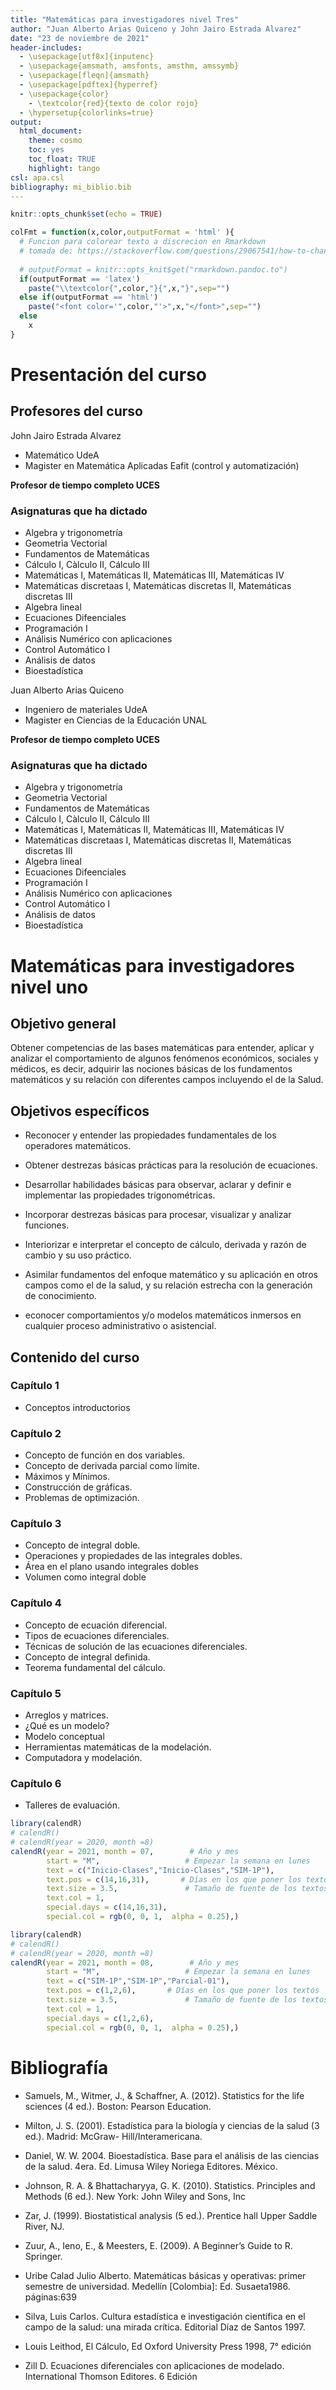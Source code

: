 ```yaml
---
title: "Matemáticas para investigadores nivel Tres"
author: "Juan Alberto Arias Quiceno y John Jairo Estrada Alvarez"
date: "23 de noviembre de 2021"
header-includes:
  - \usepackage[utf8x]{inputenc}
  - \usepackage{amsmath, amsfonts, amsthm, amssymb}
  - \usepackage[fleqn]{amsmath}
  - \usepackage[pdftex]{hyperref}
  - \usepackage{color}
    - \textcolor{red}{texto de color rojo}
  - \hypersetup{colorlinks=true}
output:
  html_document:
    theme: cosmo
    toc: yes
    toc_float: TRUE
    highlight: tango
csl: apa.csl
bibliography: mi_biblio.bib
---
```



```r
knitr::opts_chunk$set(echo = TRUE)

colFmt = function(x,color,outputFormat = 'html' ){
  # Funcion para colorear texto a discrecion en Rmarkdown
  # tomada de: https://stackoverflow.com/questions/29067541/how-to-change-the-font-color
  
  # outputFormat = knitr::opts_knit$get("rmarkdown.pandoc.to")
  if(outputFormat == 'latex')
    paste("\\textcolor{",color,"}{",x,"}",sep="")
  else if(outputFormat == 'html')
    paste("<font color='",color,"'>",x,"</font>",sep="")
  else
    x
}
```



# Presentación del curso

## Profesores del curso

John Jairo Estrada Alvarez

* Matemático UdeA 
* Magister en Matemática Aplicadas Eafit (control y automatización)

**Profesor de tiempo completo UCES**

### Asignaturas  que ha dictado 
* Algebra y trigonometría
* Geometrìa Vectorial
* Fundamentos de Matemáticas
* Cálculo I, Càlculo II, Cálculo III
* Matemáticas I, Matemáticas II, Matemáticas III, Matemáticas IV
* Matemáticas discretaas I, Matemáticas discretas II, Matemáticas discretas III
* Algebra lineal
* Ecuaciones Difeenciales
* Programación I
* Análisis Numérico con aplicaciones
* Control Automático I
* Análisis de datos
* Bioestadística


Juan Alberto Arias Quiceno

* Ingeniero de materiales UdeA 
* Magister en Ciencias de la Educación UNAL

**Profesor de tiempo completo UCES**

### Asignaturas  que ha dictado
* Algebra y trigonometría
* Geometrìa Vectorial
* Fundamentos de Matemáticas
* Cálculo I, Càlculo II, Cálculo III
* Matemáticas I, Matemáticas II, Matemáticas III, Matemáticas IV
* Matemáticas discretaas I, Matemáticas discretas II, Matemáticas discretas III
* Algebra lineal
* Ecuaciones Difeenciales
* Programación I
* Análisis Numérico con aplicaciones
* Control Automático I
* Análisis de datos
* Bioestadística



# Matemáticas para investigadores nivel uno

## Objetivo general

Obtener competencias de las bases matemáticas para entender, aplicar y analizar el comportamiento de algunos fenómenos económicos, sociales y médicos, es decir, adquirir las nociones básicas de los fundamentos matemáticos y su relación con diferentes campos incluyendo el de la Salud.


## Objetivos específicos 


* Reconocer y entender las propiedades fundamentales de los operadores matemáticos.

* Obtener destrezas básicas prácticas para la resolución de ecuaciones.

* Desarrollar habilidades básicas para observar, aclarar y definir e implementar las propiedades trigonométricas.

* Incorporar destrezas básicas para procesar, visualizar y analizar funciones.

* Interiorizar e interpretar el concepto de cálculo, derivada y razón de cambio y su uso práctico.

* Asimilar fundamentos del enfoque matemático y su aplicación en otros campos como el de la salud, y su relación estrecha con la generación de conocimiento. 

* econocer comportamientos y/o modelos matemáticos inmersos en cualquier proceso administrativo o asistencial.



## Contenido del curso


### **Capítulo 1**

+ Conceptos introductorios

### **Capítulo 2**

+ Concepto de función en dos variables.
+ Concepto de derivada parcial como límite.
+ Máximos y Mínimos.
+ Construcción de gráficas.
+ Problemas de optimización.

### **Capítulo 3**

+ Concepto de integral doble.
+ Operaciones y propiedades de las integrales dobles.
+ Área en el plano usando integrales dobles
+ Volumen como integral doble


### **Capítulo 4**

+ Concepto de ecuación diferencial.
+ Tipos de ecuaciones diferenciales.
+ Técnicas de solución de las ecuaciones diferenciales.
+ Concepto de integral definida.
+ Teorema fundamental del cálculo.

### **Capítulo 5**

+ Arreglos y matrices.
+ ¿Qué es un modelo?
+ Modelo conceptual
+ Herramientas matemáticas de la modelación.
+ Computadora y modelación.



### **Capítulo 6**

+ Talleres de evaluación.





```r
library(calendR)
# calendR()
# calendR(year = 2020, month =8)
calendR(year = 2021, month = 07,        # Año y mes
        start = "M",                   # Empezar la semana en lunes
        text = c("Inicio-Clases","Inicio-Clases","SIM-1P"),
        text.pos = c(14,16,31),       # Días en los que poner los textos
        text.size = 3.5,               # Tamaño de fuente de los textos
        text.col = 1,
        special.days = c(14,16,31),
        special.col = rgb(0, 0, 1,  alpha = 0.25),)
```





```r
library(calendR)
# calendR()
# calendR(year = 2020, month =8)
calendR(year = 2021, month = 08,        # Año y mes
        start = "M",                   # Empezar la semana en lunes
        text = c("SIM-1P","SIM-1P","Parcial-01"),
        text.pos = c(1,2,6),       # Días en los que poner los textos
        text.size = 3.5,               # Tamaño de fuente de los textos
        text.col = 1,
        special.days = c(1,2,6),
        special.col = rgb(0, 0, 1,  alpha = 0.25),)
```



<!-- # ¿Qué es la estadística y Para qué sirve? -->
<!-- <iframe width="560" height="315" src="https://www.youtube.com/embed/35HliJxmTxM" title="YouTube video player" frameborder="0" allow="accelerometer; autoplay; clipboard-write; encrypted-media; gyroscope; picture-in-picture" allowfullscreen></iframe> -->


# Bibliografía

* Samuels, M., Witmer, J., & Schaffner, A. (2012). Statistics for the life sciences (4 ed.).
Boston: Pearson Education.

* Milton, J. S. (2001). Estadística para la biología y ciencias de la salud (3 ed.). Madrid:
McGraw- Hill/Interamericana.

* Daniel, W. W. 2004. Bioestadística. Base para el análisis de las ciencias de la salud. 4era. Ed.
Limusa Wiley Noriega Editores. México.


* Johnson, R. A. & Bhattacharyya, G. K. (2010). Statistics. Principles and Methods (6 ed.). New
York: John Wiley and Sons, Inc

* Zar, J. (1999). Biostatistical analysis (5 ed.). Prentice hall Upper Saddle River, NJ.

* Zuur, A., Ieno, E., & Meesters, E. (2009). A Beginner’s Guide to R. Springer. 

* Uribe Calad Julio Alberto. Matemáticas básicas y operativas: primer semestre de universidad. Medellín [Colombia]: Ed. Susaeta1986. páginas:639

* Silva, Luis Carlos. Cultura estadística e investigación científica en el campo de la salud: una mirada crítica. Editorial Díaz de Santos 1997.

* Louis Leithod, El Cálculo, Ed Oxford University Press 1998, 7° edición

* Zill D. Ecuaciones diferenciales con aplicaciones de modelado. International Thomson Editores. 6 Edición 